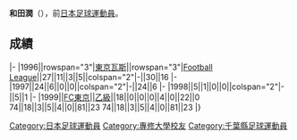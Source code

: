 {{Unreferenced|time=2018-10-23T13:20:15+00:00}}
{{Infobox football biography
|name=和田潤
|image=
|fullname=和田潤
|birth_date={{Birth date and age|1973|11|28}}
|cityofbirth=[[千葉縣|千葉縣]]
|countryofbirth=[[日本|日本]]
|position=[[前鋒_(足球)|前鋒]]
|currentclub=
|years=1996-1999
|clubs=[[FC東京|東京瓦斯/FC東京]]
|caps(goals)=
|nationalyears=
|nationalteam=
|nationalcaps(goals)=
}}
'''和田潤'''（{{Bd|1973年|11月28日||}}），前[[日本|日本]][[足球|足球]][[運動員|運動員]]。

==成績==
{{Football player club statistics 1|YYN}}
{{Football player club statistics 2|JPN|YYN}}
|-
|1996||rowspan="3"|[[FC東京|東京瓦斯]]||rowspan="3"|[[Japan_Football_League|Football League]]||27||11||3||5||colspan="2"|-||30||16
|-
|1997||24||6||0||0||colspan="2"|-||24||6
|-
|1998||5||1||0||0||colspan="2"|-||5||1
|-
|1999||[[FC東京|FC東京]]||[[日本職業足球乙級聯賽|乙級]]||18||0||0||0||4||0||22||0
{{Football player club statistics 3|1|JPN}}74||18||3||5||4||0||81||23
{{Football player club statistics 5}}74||18||3||5||4||0||81||23
|}

{{Japan-sport-bio-stub}}
{{Soccer-player-stub}}
[[Category:日本足球運動員|Category:日本足球運動員]]
[[Category:專修大學校友|Category:專修大學校友]]
[[Category:千葉縣足球運動員|Category:千葉縣足球運動員]]